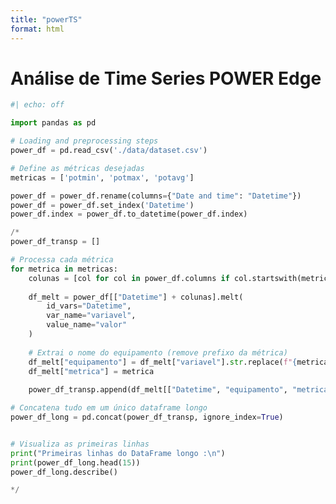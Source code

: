 ```yaml
---
title: "powerTS"
format: html
---
```


# Análise de Time Series POWER Edge 

```python
#| echo: off 

import pandas as pd

# Loading and preprocessing steps
power_df = pd.read_csv('./data/dataset.csv') 

# Define as métricas desejadas
metricas = ['potmin', 'potmax', 'potavg'] 

power_df = power_df.rename(columns={"Date and time": "Datetime"})
power_df = power_df.set_index('Datetime')
power_df.index = power_df.to_datetime(power_df.index)

/*
power_df_transp = []

# Processa cada métrica
for metrica in metricas:
    colunas = [col for col in power_df.columns if col.startswith(metrica)]
    
    df_melt = power_df[["Datetime"] + colunas].melt(
        id_vars="Datetime",
        var_name="variavel",
        value_name="valor"
    )
    
    # Extrai o nome do equipamento (remove prefixo da métrica)
    df_melt["equipamento"] = df_melt["variavel"].str.replace(f"{metrica}_", "", regex=False)
    df_melt["metrica"] = metrica
    
    power_df_transp.append(df_melt[["Datetime", "equipamento", "metrica", "valor"]])

# Concatena tudo em um único dataframe longo
power_df_long = pd.concat(power_df_transp, ignore_index=True)


# Visualiza as primeiras linhas
print("Primeiras linhas do DataFrame longo :\n")
print(power_df_long.head(15))
power_df_long.describe()

*/
```
